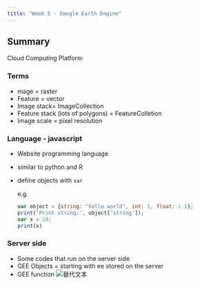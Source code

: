 ```yaml
---
title: "Week 5 - Google Earth Engine"
---
```


## Summary
Cloud Computing Platform

### Terms
- mage = raster
- Feature = vector
- Image stack= ImageCollection
- Feature stack (lots of polygons) = FeatureColletion
- Image scale =  pixel resolution

### Language - javascript

- Website programming language
- similar to python and R
- define objects with  ```var```
  
   e.g 
  ```javascript
var object = {string: "hello world", int: 1, float: 1.1};
print('Print string:', object['string']);
var x = 10;
print(x)
```

### Server side
- Some codes that run on the server side
- GEE Objects = starting with ee stored on the server
- GEE function
<img src="https://github.com/zzzzzoy/rs_homework/blob/main/data/amani3-3021052-small.gif?raw=true" alt="替代文本" title="(M. Amani et al., 2020)"  />
